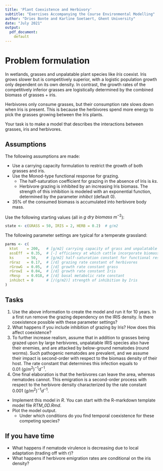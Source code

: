 ```yaml
---
title: 'Plant Coexistence and Herbivory'
subtitle: "Exercises Accompanying the Course Environmental Modelling"
author: "Dries Bonte and Karline Soetaert, Ghent University"
date: "July 2021"
output: 
  pdf_document:
    default
---
```


# Problem formulation

In wetlands, grasses and unpalatable plant species like *Iris* coexist. Iris grows slower but is competitively superior, with a logistic population growth only dependent on its own density. 
In contrast, the growth rates of the competitively inferior grasses are logistically determined by the combined biomass of grasses + iris. 

Herbivores only consume grasses, but their consumption rate slows down when Iris is present. This is because the herbivores spend more energy to pick the grasses growing between the Iris plants. 

Your task is to make a model that describes the interactions between grasses, iris and herbivores. 

## Assumptions

The following assumptions are made: 

* Use a carrying capacity formulation to restrict the growth of both grasses and iris.
* Use the Monod-type functional response for grazing. 
    - The half-saturation coefficient for grazing in the absence of Iris is $ks$.
    - Herbivore grazing is inhibited by an increasing Iris biomass. The strength of this inhibition is modeled with an exponential function, determined by the parameter $inhibct$ (default 0).
* 35% of the consumed biomass is accumulated into herbivore body mass.

Use the following starting values (all in $g~dry~biomass~m^{-2}$):

```r
state <- c(GRASS = 50, IRIS = 2, HERB = 0.2)  # g/m2
```


The following parameter settings are typical for a temperate grassland:

```r
parms <- c(
  ktot    = 200,   # [g/m2] carrying capacity of grass and unpalatable Iris
  assEff  = 0.35,  # [-] efficiency at which cattle incorporate biomass into body mass
  ks      = 50,    # [g/m2] half-saturation constant for functional response of grazing on grass
  rGraz   = 0.17,  # [/d] grazing rate constant of herbivores
  rGrowG  = 0.05,  # [/d] growth rate constant grass
  rGrowI  = 0.04,  # [/d] growth rate constant Iris
  rResp   = 0.018, # [/d] basal metabolic rate constant 
  inhibct = 0      # [/(g/m2)] strength of inhibition by Iris
)
```

## Tasks

1. Use the above information to create the model and run it for 10 years. In a first run remove the grazing dependency on the IRIS density. Is there coexistence possible with these parameter settings?
2. What happens if you include inhibition of grazing by Iris?  How does this affect coexistence? 
3. To further  increase realism, assume that in addition to grasses being grazed upon by large herbivores, unpalatable IRIS species also have their enemies, and are attacked by below-ground nematodes (round worms). Such pathogenic nematodes are prevalent, and we assume their impact is second-order with respect to the biomass density of their host. The rate constant that determines this infection equals to $0.01~(g/m^2)^{-1}d^{-1}$. 
4. One final elaboration is that the herbivores can leave the area, whereas nematodes cannot. This emigration is a second-order process with respect to the herbivore density characterized by the rate constant $0.001~(g/m^2)^{-1}d^{-1}$.

* Implement this model in *R*. You can start with the R-markdown template model file *RTM_0D.Rmd*.\footnote{You can obtain this file from Rstudio: File $\rightarrow$ new File $\rightarrow$ Rmarkdown $\rightarrow$ from template $\rightarrow$ RTM\_0D. Save this file under a different name, and do not forget to change the heading of this file.}
* Plot the model output. 
  - Under which conditions do you find temporal coexistence for these competing species? 

## If you have time

* What happens if nematode virulence is decreasing due to local adaptation (trading off with r)? 
* What happens if herbivore emigration rates are conditional on the iris density?
